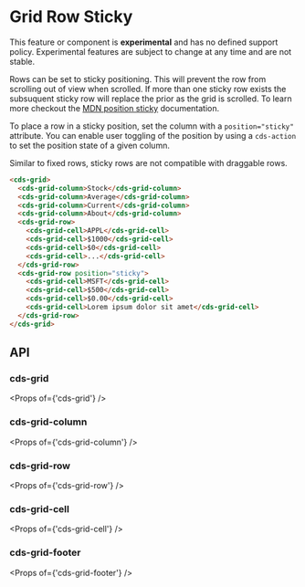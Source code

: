 
<Meta title="Data Grid (Preview)/Row Sticky" />

# Grid Row Sticky

<cds-alert-group status="danger" cds-layout="m-b:lg">
  <cds-alert>
    This feature or component is <strong>experimental</strong> and has no defined support policy. Experimental features
    are subject to change at any time and are not stable.
  </cds-alert>
</cds-alert-group>

Rows can be set to sticky positioning. This will prevent the row from scrolling out of view when scrolled.
If more than one sticky row exists the subsuquent sticky row will replace the prior as the grid is scrolled.
To learn more checkout the [MDN position sticky](https://developer.mozilla.org/en-US/docs/Learn/CSS/CSS_layout/Positioning#position_sticky) documentation.

To place a row in a sticky position, set the column with a `position="sticky"` attribute. You can enable user toggling
of the position by using a `cds-action` to set the position state of a given column.

<cds-alert status="warning">Similar to fixed rows, sticky rows are not compatible with draggable rows.</cds-alert>

<Story id="stories-grid--row-sticky" />

```html
<cds-grid>
  <cds-grid-column>Stock</cds-grid-column>
  <cds-grid-column>Average</cds-grid-column>
  <cds-grid-column>Current</cds-grid-column>
  <cds-grid-column>About</cds-grid-column>
  <cds-grid-row>
    <cds-grid-cell>APPL</cds-grid-cell>
    <cds-grid-cell>$1000</cds-grid-cell>
    <cds-grid-cell>$0</cds-grid-cell>
    <cds-grid-cell>...</cds-grid-cell>
  </cds-grid-row>
  <cds-grid-row position="sticky">
    <cds-grid-cell>MSFT</cds-grid-cell>
    <cds-grid-cell>$500</cds-grid-cell>
    <cds-grid-cell>$0.00</cds-grid-cell>
    <cds-grid-cell>Lorem ipsum dolor sit amet</cds-grid-cell>
  </cds-grid-row>
</cds-grid>
```

## API

### cds-grid

<Props of={'cds-grid'} />

### cds-grid-column

<Props of={'cds-grid-column'} />

### cds-grid-row

<Props of={'cds-grid-row'} />

### cds-grid-cell

<Props of={'cds-grid-cell'} />

### cds-grid-footer

<Props of={'cds-grid-footer'} />
